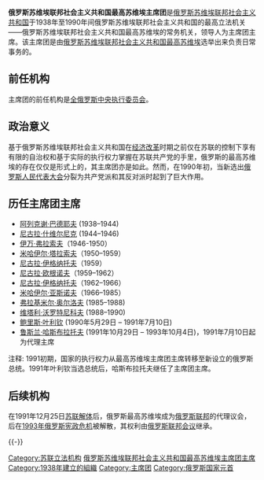 '''俄罗斯苏维埃联邦社会主义共和国最高苏维埃主席团'''是[[俄罗斯苏维埃联邦社会主义共和国|俄罗斯苏维埃联邦社会主义共和国]]于1938年至1990年间俄罗斯苏维埃联邦社会主义共和国的最高立法机关——俄罗斯苏维埃联邦社会主义共和国最高苏维埃的常务机关，领导人为主席团主席。该主席团是由[[俄罗斯苏维埃联邦社会主义共和国最高苏维埃|俄罗斯苏维埃联邦社会主义共和国最高苏维埃]]选举出来负责日常事务的。

==前任机构==
主席团的前任机构是[[全俄罗斯中央执行委员会|全俄罗斯中央执行委员会]]。

==政治意义==
基于俄罗斯苏维埃联邦社会主义共和国在[[经济改革|经济改革]]时期之前仅在苏联的控制下享有有限的自治权和基于实际的执行权力掌握在苏联共产党的手里，俄罗斯的最高苏维埃的存在仅仅是形式上的，其主席团亦是如此。然而，在1990年初，当新选出[[俄罗斯人民代表大会|俄罗斯人民代表大会]]分裂为共产党派和其反对派时起到了巨大作用。

==历任主席团主席==
* [[阿列克谢·巴德耶夫|阿列克谢·巴德耶夫]] (1938–1944)
* [[尼古拉·什维尔尼克|尼古拉·什维尔尼克]] (1944–1946)
* [[伊万·弗拉索夫|伊万·弗拉索夫]]（1946-1950）
* [[米哈伊尔·塔拉索夫|米哈伊尔·塔拉索夫]]（1950–1959）
* [[尼古拉·伊格纳托夫|尼古拉·伊格纳托夫]]（1959）
* [[尼古拉·欧根诺夫|尼古拉·欧根诺夫]]（1959–1962）
* [[尼古拉·伊格纳托夫|尼古拉·伊格纳托夫]]（1962–1966）
* [[米哈伊尔·亚斯诺夫|米哈伊尔·亚斯诺夫]]（1966–1985）
* [[弗拉基米尔·奥尔洛夫_(政治人物)|弗拉基米尔·奥尔洛夫]] (1985–1988)
* [[维塔利·沃罗特尼科夫|维塔利·沃罗特尼科夫]] (1988–1990)
* [[鲍里斯·叶利钦|鲍里斯·叶利钦]] (1990年5月29日 – 1991年7月10日)
* [[鲁斯兰·伊姆拉诺维奇·哈斯布拉托夫|鲁斯兰·哈斯布拉托夫]] (1991年10月29日 – 1993年10月4日)，1991年7月10日起为代理主席
注释: 1991初期，国家的执行权力从最高苏维埃主席团主席转移至新设立的俄罗斯总统。1991年叶利钦当选总统后，哈斯布拉托夫继任了主席团主席。

== 后续机构 ==
在1991年12月25日[[苏联解体|苏联解体]]后，俄罗斯最高苏维埃成为[[俄罗斯|俄罗斯联邦]]的代理议会，后在[[1993年俄罗斯宪政危机|1993年俄罗斯宪政危机]]被解散，其权利由[[俄罗斯联邦会议|俄罗斯联邦会议]]继承。

{{-}}
{{俄羅斯歷史}}

[[Category:苏联立法机构|Category:苏联立法机构]]
[[Category:俄罗斯苏维埃联邦社会主义共和国最高苏维埃主席团主席|]]
[[Category:1938年建立的組織|Category:1938年建立的組織]]
[[Category:主席团|Category:主席团]]
[[Category:俄罗斯国家元首|Category:俄罗斯国家元首]]